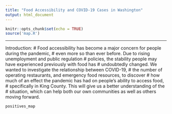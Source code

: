 ```yaml
---
title: "Food Accessibility and COVID-19 Cases in Washington"
output: html_document
---
```


```r
knitr::opts_chunk$set(echo = TRUE)
source('map.R')
```
---
Introduction:
# Food accessibility has become a major concern for people during the pandemic,
# even more so than ever before. Due to rising unemployment and public regulation
# policies, the stability people may have experienced previously with food has
# undoubtedly changed. We wanted to investigate the relationship between COVID-19,
# the number of operating restaurants, and emergency food resources, to discover
# how much of an effect the pandemic has had on people’s ability to access food,
# specifically in King County. This will give us a better understanding of the
# situation, which can help both our own communities as well as others moving forward.

```r
positives_map
```
